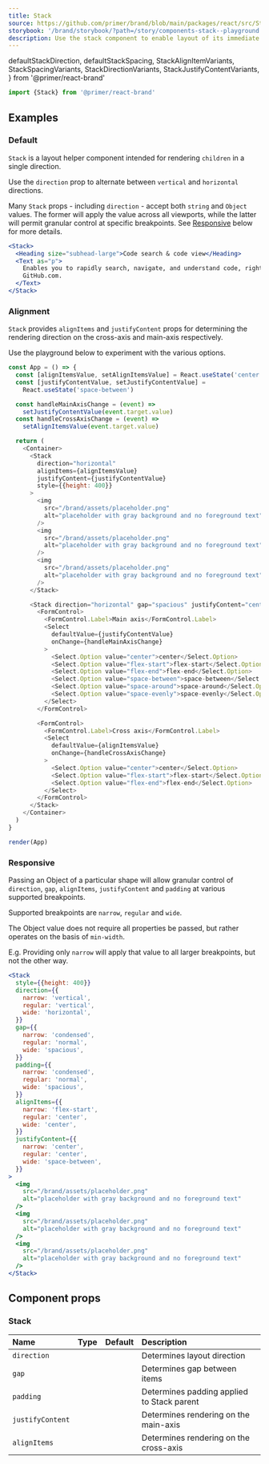 ```yaml
---
title: Stack
source: https://github.com/primer/brand/blob/main/packages/react/src/Stack/Stack.tsx
storybook: '/brand/storybook/?path=/story/components-stack--playground'
description: Use the stack component to enable layout of its immediate children along the vertical or horizontal axis.
---
```



  defaultStackDirection,
  defaultStackSpacing,
  StackAlignItemVariants,
  StackSpacingVariants,
  StackDirectionVariants,
  StackJustifyContentVariants,
} from '@primer/react-brand'

```js
import {Stack} from '@primer/react-brand'
```

## Examples

### Default

`Stack` is a layout helper component intended for rendering `children` in a single direction.

Use the `direction` prop to alternate between `vertical` and `horizontal` directions.

Many `Stack` props - including `direction` - accept both `string` and `Object` values. The former will apply the value across all viewports, while the latter will permit granular control at specific breakpoints. See [Responsive](#Responsive) below for more details.

```jsx live
<Stack>
  <Heading size="subhead-large">Code search & code view</Heading>
  <Text as="p">
    Enables you to rapidly search, navigate, and understand code, right from
    GitHub.com.
  </Text>
</Stack>
```

### Alignment

`Stack` provides `alignItems` and `justifyContent` props for determining the rendering direction on the cross-axis and main-axis respectively.

Use the playground below to experiment with the various options.

```javascript live noinline
const App = () => {
  const [alignItemsValue, setAlignItemsValue] = React.useState('center')
  const [justifyContentValue, setJustifyContentValue] =
    React.useState('space-between')

  const handleMainAxisChange = (event) =>
    setJustifyContentValue(event.target.value)
  const handleCrossAxisChange = (event) =>
    setAlignItemsValue(event.target.value)

  return (
    <Container>
      <Stack
        direction="horizontal"
        alignItems={alignItemsValue}
        justifyContent={justifyContentValue}
        style={{height: 400}}
      >
        <img
          src="/brand/assets/placeholder.png"
          alt="placeholder with gray background and no foreground text"
        />
        <img
          src="/brand/assets/placeholder.png"
          alt="placeholder with gray background and no foreground text"
        />
        <img
          src="/brand/assets/placeholder.png"
          alt="placeholder with gray background and no foreground text"
        />
      </Stack>

      <Stack direction="horizontal" gap="spacious" justifyContent="center">
        <FormControl>
          <FormControl.Label>Main axis</FormControl.Label>
          <Select
            defaultValue={justifyContentValue}
            onChange={handleMainAxisChange}
          >
            <Select.Option value="center">center</Select.Option>
            <Select.Option value="flex-start">flex-start</Select.Option>
            <Select.Option value="flex-end">flex-end</Select.Option>
            <Select.Option value="space-between">space-between</Select.Option>
            <Select.Option value="space-around">space-around</Select.Option>
            <Select.Option value="space-evenly">space-evenly</Select.Option>
          </Select>
        </FormControl>

        <FormControl>
          <FormControl.Label>Cross axis</FormControl.Label>
          <Select
            defaultValue={alignItemsValue}
            onChange={handleCrossAxisChange}
          >
            <Select.Option value="center">center</Select.Option>
            <Select.Option value="flex-start">flex-start</Select.Option>
            <Select.Option value="flex-end">flex-end</Select.Option>
          </Select>
        </FormControl>
      </Stack>
    </Container>
  )
}

render(App)
```

### Responsive

Passing an Object of a particular shape will allow granular control of `direction`, `gap`, `alignItems`, `justifyContent` and `padding` at various supported breakpoints.

Supported breakpoints are `narrow`, `regular` and `wide`.

The Object value does not require all properties be passed, but rather operates on the basis of `min-width`.

E.g. Providing only `narrow` will apply that value to all larger breakpoints, but not the other way.

```jsx live
<Stack
  style={{height: 400}}
  direction={{
    narrow: 'vertical',
    regular: 'vertical',
    wide: 'horizontal',
  }}
  gap={{
    narrow: 'condensed',
    regular: 'normal',
    wide: 'spacious',
  }}
  padding={{
    narrow: 'condensed',
    regular: 'normal',
    wide: 'spacious',
  }}
  alignItems={{
    narrow: 'flex-start',
    regular: 'center',
    wide: 'center',
  }}
  justifyContent={{
    narrow: 'center',
    regular: 'center',
    wide: 'space-between',
  }}
>
  <img
    src="/brand/assets/placeholder.png"
    alt="placeholder with gray background and no foreground text"
  />
  <img
    src="/brand/assets/placeholder.png"
    alt="placeholder with gray background and no foreground text"
  />
  <img
    src="/brand/assets/placeholder.png"
    alt="placeholder with gray background and no foreground text"
  />
</Stack>
```

## Component props

### Stack

| Name             | Type                                                                   |                       Default                        | Description                                |
| :--------------- | :--------------------------------------------------------------------- | :--------------------------------------------------: | :----------------------------------------- |
| `direction`      | <PropTableValues values={StackDirectionVariants} addLineBreaks />      | <PropTableValues values={[defaultStackDirection]} /> | Determines layout direction                |
| `gap`            | <PropTableValues values={StackSpacingVariants} addLineBreaks />        |  <PropTableValues values={[defaultStackSpacing]} />  | Determines gap between items               |
| `padding`        | <PropTableValues values={StackSpacingVariants} addLineBreaks />        |  <PropTableValues values={[defaultStackSpacing]} />  | Determines padding applied to Stack parent |
| `justifyContent` | <PropTableValues values={StackJustifyContentVariants} addLineBreaks /> |                                                      | Determines rendering on the main-axis      |
| `alignItems`     | <PropTableValues values={StackAlignItemVariants} addLineBreaks />      |                                                      | Determines rendering on the cross-axis     |
